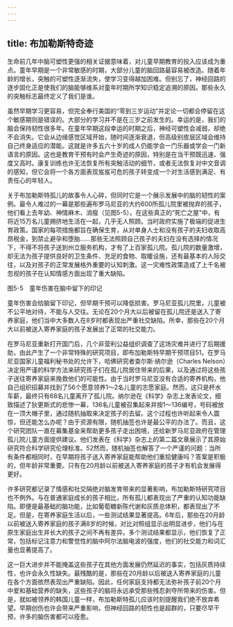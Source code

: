 ```yaml
---
---
---
```

title: 布加勒斯特奇迹
---




生命前几年中脑可塑性更强的相关证据意味着，对儿童早期教育的投入应该成为重点。童年早期是一个非常敏感的时期，大部分儿童的脑回路最容易被改造。随着年龄的增长，突触的可塑性逐渐流失，使学习变得越加困难。但别忘了，神经回路的逐步固化正是使我们的脑能够维系对童年时期所学知识稳定追溯的原因。那些永久的突触标志最终定义了我们是谁。

虽然早期学习更容易，但完全奉行美国的“零到三岁运动”并定论一切都会停留在这个敏感期则是错误的。大部分的学习并不是在三岁之前发生的。幸运的是，我们的脑会保持韧性很多年。在童年早期这段幸运的时期之后，神经可塑性会减弱，却绝不会消失。它会从边缘感觉区域开始，随时间逐渐衰退，但高级别皮层区域会维持自己终身适应的潜能。这就是许多五六十岁的成人仍能学会一门乐器或学会一门新语言的原因。这也是教育干预有时会产生奇迹的原因，特别是在当干预既迅速、强度又高时。康复训练也许无法恢复所有突触活动的细节，或者无法恢复对中文音调的感知，但它会将一个各方面表现岌岌可危的孩子转变成一个对生活感到满足、有责任心的年轻人。

关于布加勒斯特孤儿的故事令人心碎，但同时它是一个展示发展中的脑的韧性的案例。最令人难过的一幕是那些遍布罗马尼亚的大约600所孤儿院里被抛弃的孩子，他们看上去年幼、神情麻木、消瘦（见图5-5）。在这些真正的“死亡之屋”中，有将近15万名儿童拥挤地生活在一起，几乎无人照顾。当时政府实施了极端的促进生育政策。国家的每项措施都旨在确保生育，从对单身人士和没有孩子的夫妇收取高昂税金，到禁止避孕和堕胎……那些无法照顾自己孩子的夫妇在没有选择的情况下，不得不将孩子送到州立服务机构，才有了上百家孤儿院。孤儿院的数量激增，却无法为孩子提供良好的卫生条件、充足的食物、取暖设施，还有最基本的人际交往，以及对孩子的正常发展格外重要的认知刺激。这一灾难性政策造成了上千名被忽视的孩子在认知情感方面出现了重大缺陷。

图5-5　童年伤害在脑中留下的印记

童年伤害会给脑留下印记，但早期干预可以降低损害。罗马尼亚孤儿院里，儿童被不公平地对待，不能与人交往。无论在20个月大以后被留在孤儿院还是送入了寄养家庭，他们当中大多数人在8岁时都表现出严重社交缺陷。所幸，那些在20个月大以前被送入寄养家庭的孩子发展出了正常的社交能力。



在罗马尼亚重新打开国门后，几个非营利公益组织调查了这场灾难并进行了后期援助，由此产生了一个非常特殊的研究项目，即布加勒斯特早期干预项目51。在罗马尼亚国家儿童福利秘书处的允许下，哈佛研究者查尔斯·纳尔逊（Charles Nelson）决定用严谨的科学方法来研究孩子们在孤儿院居住带来的后果，以及通过将这些孩子送往寄养家庭来挽救他们的可能性。由于当时罗马尼亚没有合适的寄养机构，他自己组织招募并找到了56个愿意领养1～2名儿童的志愿家庭。然而，这只是杯水车薪，最终只有68名儿童离开了孤儿院。纳尔逊在《科学》杂志上发表论文，细致描述了狄更斯式的悲惨一幕，136名儿童被召集起来并按1～136编号，号码被放在一顶大帽子里，通过随机抽取来决定孩子的去留。这个过程也许听起来令人震惊，但还能怎么办呢？由于资源有限，随机抽签也许是最公平的办法了。而且，这个研究团队一直在募集基金来帮助更多孩子走出困境，还给新罗马尼亚政府在管理孤儿院儿童方面提供建议。他们发表在《科学》杂志上的第二篇文章展示了其原始研究符合科学研究伦理标准。52然而，随机抽签也解答了一个严谨的问题：当所有条件都相同时，在早期将孩子送入寄养家庭能帮助他们重拾健康吗？答案是积极的，但年龄非常重要。只有在20月龄以前被送入寄养家庭的孩子才有机会发展得更好。

许多研究都记录了情感和社交隔绝对脑发育带来的显著影响，布加勒斯特研究项目也不例外。与在普通家庭成长的孩子相比，所有孤儿都表现出了严重的认知功能缺陷。即便是最基础的脑功能，比如葡萄糖新陈代谢和灰质总体积，都表现出了不足。但是，在寄养家庭生活以后，一些测试结果显著提高。6年后，那些在20月龄以前被送入寄养家庭的孩子满8岁的时候，对比对照组显示出明显进步，他们与在原生家庭出生并长大的孩子之间不再有差异。多个测试结果都显示，他们恢复了正常，包括标记注意力和警觉性的脑中阿尔法脑电波的强度，他们的社交能力和词汇量也显著提高了。

这一巨大进步并不能掩盖这些孩子在其他方面发展仍然延迟的事实，包括灰质持续性，也许会永久性缺失。最残酷的是，那些在20月龄以后被送入寄养家庭的儿童在各个方面依然表现出严重缺陷。因此，任何家庭支持都无法弥补孩子前20个月中爱和基础营养的缺失，这些孩子的脑将永远承受那些残忍剥夺所带来的伤害。但是，就如被领养的韩国儿童一样，布加勒斯特孤儿应该时刻提醒我们绝不放弃希望。早期创伤也许会带来严重影响，但神经回路的韧性也是超群的，只要尽早干预，许多的脑伤害都可以痊愈。